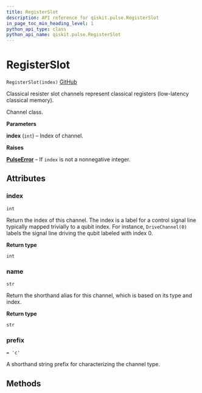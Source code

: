 ```yaml
---
title: RegisterSlot
description: API reference for qiskit.pulse.RegisterSlot
in_page_toc_min_heading_level: 1
python_api_type: class
python_api_name: qiskit.pulse.RegisterSlot
---
```


# RegisterSlot

<span id="qiskit.pulse.RegisterSlot" />

`RegisterSlot(index)` [GitHub](https://github.com/qiskit/qiskit/tree/stable/0.14/qiskit/pulse/channels.py "view source code")

Classical resister slot channels represent classical registers (low-latency classical memory).

Channel class.

**Parameters**

**index** (`int`) – Index of channel.

**Raises**

[**PulseError**](qiskit.pulse.PulseError "qiskit.pulse.PulseError") – If `index` is not a nonnegative integer.

## Attributes

### index

<span id="qiskit.pulse.RegisterSlot.index" />

`int`

Return the index of this channel. The index is a label for a control signal line typically mapped trivially to a qubit index. For instance, `DriveChannel(0)` labels the signal line driving the qubit labeled with index 0.

**Return type**

`int`

### name

<span id="qiskit.pulse.RegisterSlot.name" />

`str`

Return the shorthand alias for this channel, which is based on its type and index.

**Return type**

`str`

### prefix

<span id="qiskit.pulse.RegisterSlot.prefix" />

`= 'c'`

A shorthand string prefix for characterizing the channel type.

## Methods

|   |
| - |


